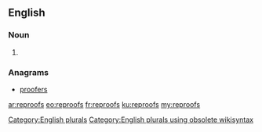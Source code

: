 ==English==

===Noun===
{{head|en}}

# {{plural of|reproof}}

===Anagrams===
* [[proofers#English|proofers]]

[[Category:English plurals]][[Category:English plurals using obsolete wikisyntax]]

[[ar:reproofs]]
[[eo:reproofs]]
[[fr:reproofs]]
[[ku:reproofs]]
[[my:reproofs]]